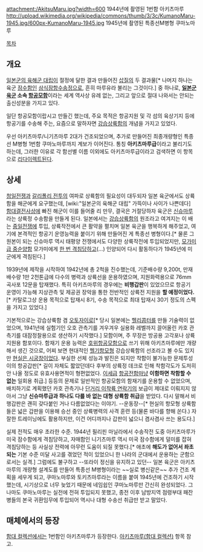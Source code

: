 attachment:/AkitsuMaru.jpg?width=600
1944년에 촬영된 1번함 아키츠마루
http://upload.wikimedia.org/wikipedia/commons/thumb/3/3c/KumanoMaru-1945.jpg/600px-KumanoMaru-1945.jpg
1945년에 촬영된 특종선M병형 쿠마노마루

[[목차]]

== 개요 ==
[[일본군의 육해군 대립]]이 절정에 달한 결과 만들어진 [[삽질]]의 두 결과물[* 나머지 하나는 육군 [[잠수함]]인 [[삼식잠항수송정]]으로, 흔히 마루유라 불리는 그것이다.] 중 하나로, '''[[일본군 육군]] 소속 [[항공모함]]'''이라는 세계 역사상 유례 없는, 그리고 앞으로 절대 나와서는 안되는 출신성분을 가지고 있다.

일단 항공모함이랍시고 만들긴 했는데, 주요 목적은 항공지원 및 각 섬의 육상기지 등에 항공기를 수송해 주는, 요즘으로 말하자면 [[강습상륙함]]의 개념을 가지고 있었다.

우선 아키츠마루/니기츠마루 2대가 건조되었으며, 추가로 만들어진 최종개량형인 특종선 M병형 1번함 쿠마노마루까지 계보가 이어진다. 통칭 '''아키츠마루급'''이라고 불리기도 하는데, 그러한 이유로 각 함선별 이름 이외에도 아키츠마루급이라고 검색하면 이 항목으로 [[리다이렉트]]된다.

== 상세 ==
[[청일전쟁]]과 [[갈리폴리 전투]]의 여파로 상륙함의 필요성이 대두되자 일본 육군에서도 상륙함을 해군에게 요구했는데, [wiki:"일본군의 육해군 대립" 가뜩이나 사이가 나쁜데다] [[함대결전사상]]에 빠진 해군이 이를 들어줄 리 만무, 결국은 거절당하자 육군은 [http://ja.wikipedia.org/wiki/%E7%A5%9E%E5%B7%9E%E4%B8%B8 신슈마루]라는 상륙정 수송함을 만들게 된다. 일본에서는 [[강습상륙함]]의 원조라고 여겨지는 이 배는 [[중일전쟁]]에 투입, 상륙작전에서 큰 활약을 펼치며 일본 육군을 행복하게 해주었고, 여기에 본격적인 항공기 운영능력을 붙이기 위해 만들어진 게 특종선 병형이다.[* 물론 그 원본이 되는 신슈마루 역시 태평양 전쟁에서도 다양한 상륙작전에 투입되었지만, [[모가미급 중순양함]] 모가미에게 [[팀킬|한 번 격침당하고]](...) 인양되어 다시 활동하다가 1945년에 미군에게 격침된다.]

1939년에 제작을 시작하여 1942년에 총 2척을 진수했는데, 기준배수량 9,200t, 만재배수량 1만 2천톤급에 다수의 병력과 상륙선을 운용하였으며, 지원화력용으로 76mm 곡사포 12문을 탑재했다. 특히 아키츠마루의 경우에는 '''비행갑판'''이 있었으므로 항공기 운영이 가능해 지상관측 및 제공권 장악을 통한 전반적인 상륙전 지원을 '''할 예정이었다.'''[* 카탈로그상 운용 목적으로 탑재시 8기, 수송 목적으로 최대 탑재시 30기 정도의 스펙을 가지고 있었다.]

기본적으로는 강습상륙함 겸 [[오토자이로]][* 당시 일본에는 [[헬리콥터]]를 만들 기술력이 없었으며, 1941년에 실험기인 오호 관측기를 겨우겨우 실용화 레벨까지 끌어올린 카호 관측기를 대잠정찰용으로 생산하기 시작했다.] 모함이며, 주 무장은 방공용 고각포나 상륙지원용 함포이다. 함재기 운용 능력은 [[호위항공모함]]으로 쓰기 위해 아키츠마루에만 개량해서 생긴 것으로, 어찌 보면 현대적인 [[헬기항모]]형 강습상륙함의 선조라고 볼 수도 있지만 [[현실은 시궁창]]이었다. 부실한 선체 성능과 발진은 되지만 착함이 불가능한 문제투성이의 항공갑판[* 길이 자체도 짧았던데다 후부의 상륙정 데크로 인해 착함각도가 도저히 안 나올 정도로 유효사용면적이 형편없었다. [[이세]]급 [[항공전함]]마냥 '''이함하면 착함할 수 없는''' 일회용 취급.] 등등의 문제로 일반적인 항공모함의 함재기를 운용할 수 없었으며, 배치하기로 계획했던 카호 관측기나 [[STOL|단거리 이착륙 연락기]]의 보급이 제대로 이뤄지지 않아서 그냥 '''신슈마루급과 하나도 다를 바 없는 대형 상륙함 취급'''을 받았다. 다시 말해서 비행갑판은 괜히 갖다붙인 거나 다름없었다는 이야기. --운동장--[* 현실의 항모형 상륙함들은 넓은 갑판을 이용해 승선 중인 상륙병력의 사격 훈련 등(물론 바다를 향해 쏜다.) 자잘한 트레이닝에도 활용하지만, 이건 어디까지나 갑판이 넓으니 겸사겸사 쓰는 용도다.]

실제 전적도 매우 초라한 수준. 1944년 필리핀 마닐라에서 수송작전 도중 아키츠마루가 미국 잠수함에게 격침당하고, 자매함인 니기츠마루 역시 미국 잠수함에게 덜미를 잡혀 격침당하는 등 사실상 전력에 아무런 도움이 되질 못했다.[* 애초에 '''해도가 없어서 좌초되는''' 기본 수준 미달 사고를 겪었던 적이 있었으니 한 나라의 군대에서 운용하는 군함으로서는 실격.] 그럼에도 불구하고 --또라이 정신을 유지하고 있던-- 일본 육군은 아키츠마루의 개량형 설계도를 만들어 특종선 M병형이라는 ~~실로 병신같은~~ 추가 건조 계획을 세우게 되고, 쿠마노마루와 토키츠마루라는 이름을 붙여 1945년에 건조하기 시작했는데, 시기상으로 너무 늦었기 때문에 네임쉽인 쿠마노마루만 간신히 완성되었다. 그나마도 쿠마노마루는 실전에 전혀 투입되지 못했고, 종전 이후 남방지역 점령부대 패잔병들의 본국 귀환임무에 투입되어 역시나 대형 수송선 취급만 받고 말았다.

== 매체에서의 등장 ==
[[함대 컬렉션]]에서는 1번함인 아키츠마루가 등장한다. [[아키츠마루(함대 컬렉션)]] 항목 참고.

